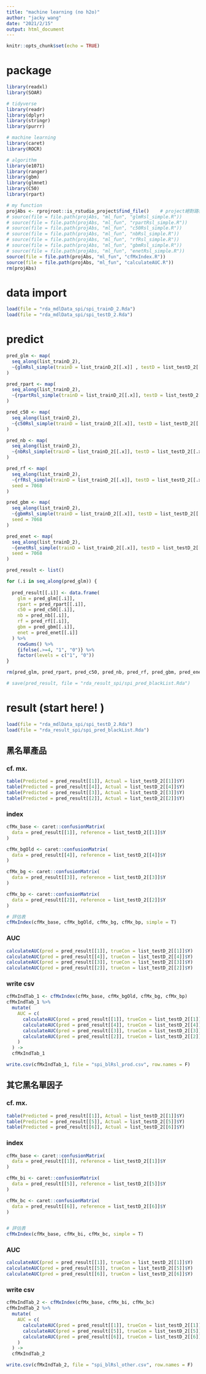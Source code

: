 ```yaml
---
title: "machine learning (no h2o)"
author: "jacky wang"
date: "2021/2/15"
output: html_document
---
```


```r
knitr::opts_chunk$set(echo = TRUE)
```

# package

```r

library(readxl)
library(SOAR)

# tidyverse
library(readr)
library(dplyr)
library(stringr)
library(purrr)

# machine learning
library(caret)
library(ROCR)

# algorithm
library(e1071)
library(ranger)
library(gbm)
library(glmnet)
library(C50)
library(rpart)

# my function
projAbs <- rprojroot::is_rstudio_project$find_file()    # project絕對路徑
# source(file = file.path(projAbs, "ml_fun", "glmRsl_simple.R"))
# source(file = file.path(projAbs, "ml_fun", "rpartRsl_simple.R"))
# source(file = file.path(projAbs, "ml_fun", "c50Rsl_simple.R"))
# source(file = file.path(projAbs, "ml_fun", "nbRsl_simple.R"))
# source(file = file.path(projAbs, "ml_fun", "rfRsl_simple.R"))
# source(file = file.path(projAbs, "ml_fun", "gbmRsl_simple.R"))
# source(file = file.path(projAbs, "ml_fun", "enetRsl_simple.R"))
source(file = file.path(projAbs, "ml_fun", "cfMxIndex.R"))
source(file = file.path(projAbs, "ml_fun", "calculateAUC.R"))
rm(projAbs)

```



# data import

```r
load(file = "rda_mdlData_spi/spi_trainD_2.Rda")
load(file = "rda_mdlData_spi/spi_testD_2.Rda")
```



# predict

```r

pred_glm <- map(
  seq_along(list_trainD_2), 
  ~{glmRsl_simple(trainD = list_trainD_2[[.x]] , testD = list_testD_2[[.x]])}
)

pred_rpart <- map(
  seq_along(list_trainD_2), 
  ~{rpartRsl_simple(trainD = list_trainD_2[[.x]], testD = list_testD_2[[.x]])}
)

pred_c50 <- map(
  seq_along(list_trainD_2), 
  ~{c50Rsl_simple(trainD = list_trainD_2[[.x]], testD = list_testD_2[[.x]])}
)

pred_nb <- map(
  seq_along(list_trainD_2), 
  ~{nbRsl_simple(trainD = list_trainD_2[[.x]], testD = list_testD_2[[.x]])}
)

pred_rf <- map(
  seq_along(list_trainD_2), 
  ~{rfRsl_simple(trainD = list_trainD_2[[.x]], testD = list_testD_2[[.x]])}, 
  seed = 7068
)

pred_gbm <- map(
  seq_along(list_trainD_2), 
  ~{gbmRsl_simple(trainD = list_trainD_2[[.x]], testD = list_testD_2[[.x]])}, 
  seed = 7068
)

pred_enet <- map(
  seq_along(list_trainD_2), 
  ~{enetRsl_simple(trainD = list_trainD_2[[.x]], testD = list_testD_2[[.x]])}, 
  seed = 7068
)

```

```r

pred_result <- list()

for (.i in seq_along(pred_glm)) {
  
  pred_result[[.i]] <- data.frame(
    glm = pred_glm[[.i]], 
    rpart = pred_rpart[[.i]], 
    c50 = pred_c50[[.i]], 
    nb = pred_nb[[.i]], 
    rf = pred_rf[[.i]], 
    gbm = pred_gbm[[.i]], 
    enet = pred_enet[[.i]]
  ) %>% 
    rowSums() %>% 
    {ifelse(.>=4, "1", "0")} %>% 
    factor(levels = c("1", "0"))
}

rm(pred_glm, pred_rpart, pred_c50, pred_nb, pred_rf, pred_gbm, pred_enet)

```

```r
# save(pred_result, file = "rda_result_spi/spi_pred_blackList.Rda")
```



# result (start here! )

```r
load(file = "rda_mdlData_spi/spi_testD_2.Rda")
load(file = "rda_result_spi/spi_pred_blackList.Rda")
```

## 黑名單產品

### cf. mx.

```r

table(Predicted = pred_result[[1]], Actual = list_testD_2[[1]]$Y)
table(Predicted = pred_result[[4]], Actual = list_testD_2[[4]]$Y)
table(Predicted = pred_result[[3]], Actual = list_testD_2[[3]]$Y)
table(Predicted = pred_result[[2]], Actual = list_testD_2[[2]]$Y)

```

### index

```r

cfMx_base <- caret::confusionMatrix(
  data = pred_result[[1]], reference = list_testD_2[[1]]$Y
)

cfMx_bgOld <- caret::confusionMatrix(
  data = pred_result[[4]], reference = list_testD_2[[4]]$Y
)

cfMx_bg <- caret::confusionMatrix(
  data = pred_result[[3]], reference = list_testD_2[[3]]$Y
)

cfMx_bp <- caret::confusionMatrix(
  data = pred_result[[2]], reference = list_testD_2[[2]]$Y
)

# 評估表
cfMxIndex(cfMx_base, cfMx_bgOld, cfMx_bg, cfMx_bp, simple = T)

```

### AUC

```r

calculateAUC(pred = pred_result[[1]], trueCon = list_testD_2[[1]]$Y)
calculateAUC(pred = pred_result[[4]], trueCon = list_testD_2[[4]]$Y)
calculateAUC(pred = pred_result[[3]], trueCon = list_testD_2[[3]]$Y)
calculateAUC(pred = pred_result[[2]], trueCon = list_testD_2[[2]]$Y)

```

### write csv

```r

cfMxIndTab_1 <- cfMxIndex(cfMx_base, cfMx_bgOld, cfMx_bg, cfMx_bp)
cfMxIndTab_1 %>% 
  mutate(
    AUC = c(
      calculateAUC(pred = pred_result[[1]], trueCon = list_testD_2[[1]]$Y), 
      calculateAUC(pred = pred_result[[4]], trueCon = list_testD_2[[4]]$Y), 
      calculateAUC(pred = pred_result[[3]], trueCon = list_testD_2[[3]]$Y), 
      calculateAUC(pred = pred_result[[2]], trueCon = list_testD_2[[2]]$Y)
    )
  ) -> 
  cfMxIndTab_1

write.csv(cfMxIndTab_1, file = "spi_blRsl_prod.csv", row.names = F)

```

## 其它黑名單因子

### cf. mx.

```r

table(Predicted = pred_result[[1]], Actual = list_testD_2[[1]]$Y)
table(Predicted = pred_result[[5]], Actual = list_testD_2[[5]]$Y)
table(Predicted = pred_result[[6]], Actual = list_testD_2[[6]]$Y)

```

### index

```r

cfMx_base <- caret::confusionMatrix(
  data = pred_result[[1]], reference = list_testD_2[[1]]$Y
)

cfMx_bi <- caret::confusionMatrix(
  data = pred_result[[5]], reference = list_testD_2[[5]]$Y
)

cfMx_bc <- caret::confusionMatrix(
  data = pred_result[[6]], reference = list_testD_2[[6]]$Y
)


# 評估表
cfMxIndex(cfMx_base, cfMx_bi, cfMx_bc, simple = T)

```

### AUC

```r

calculateAUC(pred = pred_result[[1]], trueCon = list_testD_2[[1]]$Y)
calculateAUC(pred = pred_result[[5]], trueCon = list_testD_2[[5]]$Y)
calculateAUC(pred = pred_result[[6]], trueCon = list_testD_2[[6]]$Y)

```

### write csv

```r

cfMxIndTab_2 <- cfMxIndex(cfMx_base, cfMx_bi, cfMx_bc)
cfMxIndTab_2 %>% 
  mutate(
    AUC = c(
      calculateAUC(pred = pred_result[[1]], trueCon = list_testD_2[[1]]$Y), 
      calculateAUC(pred = pred_result[[5]], trueCon = list_testD_2[[5]]$Y), 
      calculateAUC(pred = pred_result[[6]], trueCon = list_testD_2[[6]]$Y)
    )
  ) -> 
  cfMxIndTab_2

write.csv(cfMxIndTab_2, file = "spi_blRsl_other.csv", row.names = F)

```


